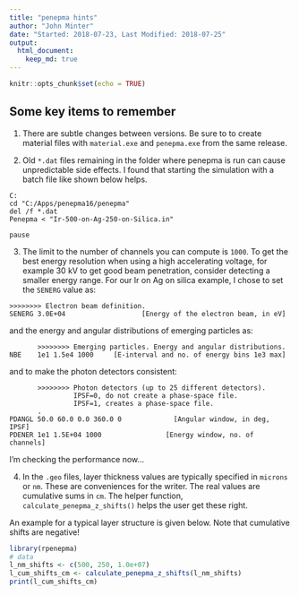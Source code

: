 ```yaml
---
title: "penepma hints"
author: "John Minter"
date: "Started: 2018-07-23, Last Modified: 2018-07-25"
output:
  html_document:
    keep_md: true
---
```


```r
knitr::opts_chunk$set(echo = TRUE)
```

## Some key items to remember

1. There are subtle changes between versions. Be sure to to create
material files with `material.exe` and `penepma.exe` from the same
release.

2. Old `*.dat` files remaining in the folder where penepma is run
can cause unpredictable side effects. I found that starting the simulation
with a batch file like shown below helps.

```
C:
cd "C:/Apps/penepma16/penepma"
del /f *.dat
Penepma < "Ir-500-on-Ag-250-on-Silica.in"

pause
```


3. The limit to the number of channels you can compute is `1000`. To get the
best energy resolution when using a high accelerating voltage, for example
30 kV to get good beam penetration, consider detecting a smaller energy range.
For our Ir on Ag on silica example, I chose to set the `SENERG` value as:

```
>>>>>>>> Electron beam definition.
SENERG 3.0E+04                   [Energy of the electron beam, in eV]
```

and the energy and angular distributions of emerging particles as:

```
       >>>>>>>> Emerging particles. Energy and angular distributions.
NBE    1e1 1.5e4 1000     [E-interval and no. of energy bins 1e3 max]
```

and to make the photon detectors consistent:

```
       >>>>>>>> Photon detectors (up to 25 different detectors).
                IPSF=0, do not create a phase-space file.
                IPSF=1, creates a phase-space file.
       .
PDANGL 50.0 60.0 0.0 360.0 0             [Angular window, in deg, IPSF]
PDENER 1e1 1.5E+04 1000                [Energy window, no. of channels]
```

I'm checking the performance now...



4. In the `.geo` files, layer thickness values are typically specified
in `microns` or `nm`. These are conveniences for the writer. The real
values are cumulative sums in `cm`. The helper function,
`calculate_penepma_z_shifts()` helps the user get these right.

An example for a typical layer structure is given below. Note that
cumulative shifts are negative!

```r
library(rpenepma)
# data
l_nm_shifts <- c(500, 250, 1.0e+07)
l_cum_shifts_cm <- calculate_penepma_z_shifts(l_nm_shifts)
print(l_cum_shifts_cm)

```






